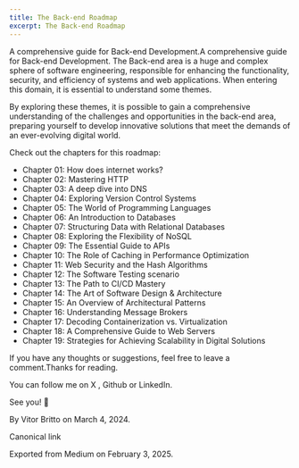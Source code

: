 ```yaml
---
title: The Back-end Roadmap
excerpt: The Back-end Roadmap
---
```


A comprehensive guide for Back-end Development.A comprehensive guide for Back-end Development.
The Back-end area is a huge and complex sphere of software engineering, responsible for enhancing the functionality, security, and efficiency of systems and web applications. When entering this domain, it is essential to understand some themes.


By exploring these themes, it is possible to gain a comprehensive understanding of the challenges and opportunities in the back-end area, preparing yourself to develop innovative solutions that meet the demands of an ever-evolving digital world.


Check out the chapters for this roadmap:


- Chapter 01: How does internet works?
- Chapter 02: Mastering HTTP
- Chapter 03: A deep dive into DNS
- Chapter 04: Exploring Version Control Systems
- Chapter 05: The World of Programming Languages
- Chapter 06: An Introduction to Databases
- Chapter 07: Structuring Data with Relational Databases
- Chapter 08: Exploring the Flexibility of NoSQL
- Chapter 09: The Essential Guide to APIs
- Chapter 10: The Role of Caching in Performance Optimization
- Chapter 11: Web Security and the Hash Algorithms
- Chapter 12: The Software Testing scenario
- Chapter 13: The Path to CI/CD Mastery
- Chapter 14: The Art of Software Design & Architecture
- Chapter 15: An Overview of Architectural Patterns
- Chapter 16: Understanding Message Brokers
- Chapter 17: Decoding Containerization vs. Virtualization
- Chapter 18: A Comprehensive Guide to Web Servers
- Chapter 19: Strategies for Achieving Scalability in Digital Solutions


If you have any thoughts or suggestions, feel free to leave a comment.Thanks for reading.


You can follow me on X , Github or LinkedIn.


See you! 👋


By Vitor Britto on March 4, 2024.


Canonical link


Exported from Medium on February 3, 2025.

